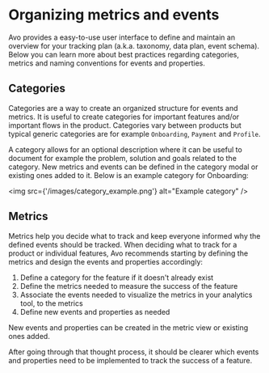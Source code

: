 # Organizing metrics and events

Avo provides a easy-to-use user interface to define and maintain an overview for
your tracking plan (a.k.a. taxonomy, data plan, event schema). Below you can
learn more about best practices regarding categories, metrics and naming conventions
for events and properties.

## <a name="categories"></a> Categories

Categories are a way to create an organized structure for events and metrics. It is useful to create
categories for important features and/or important flows in the product. Categories vary between products but typical generic categories are for example `Onboarding`, `Payment` and `Profile`.

A category allows for an optional description where it can be useful to document for example the problem, solution and goals related to the category. New metrics and events can be defined in the category modal or existing ones added to it. Below is an example category for Onboarding:

<img
  src={'/images/category_example.png'}
  alt="Example category"
/>

## <a name="goals-and-metrics"></a> Metrics

Metrics help you decide what to track and keep everyone informed why
the defined events should be tracked. When deciding what to track for a product or individual features, Avo recommends starting by defining the metrics and design the events and properties accordingly:

1. Define a category for the feature if it doesn't already exist
2. Define the metrics needed to measure the success of the feature
3. Associate the events needed to visualize the metrics in your analytics tool, to the metrics
4. Define new events and properties as needed

New events and properties can be created in the metric view or existing ones added.

After going through that thought process, it should be clearer which events and
properties need to be implemented to track the success of a feature.
